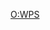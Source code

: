 {{Userbox
|border-c=MidnightBlue
|border-s = 1
|id-c=DodgerBlue
|id-s=12
|id-fc=White
|info-c=DeepSkyBlue
|info-s=8
|info-fc=White
|id=WPS
|info=该用户使用[[:WPS Office|<span style="color:Cyan;">WPS Office</span>]]为中文维基百科作出贡献。
}}
<includeonly>[[Category:WPS 使用者|{{PAGENAME}}]]</includeonly>
<noinclude>
[[Category:软件用户框模板|O:WPS]]
</noinclude>